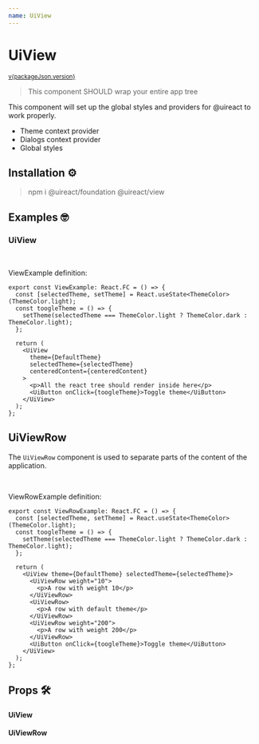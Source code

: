 ```yaml
---
name: UiView
---
```




# UiView

<sup>
  <a href="https://github.com/inavac182/ui-react/blob/main/packages/view/" target="_blank">
    v{packageJson.version}
  </a>
</sup>

> This component SHOULD wrap your entire app tree

This component will set up the global styles and providers for @uireact to work properly.

- Theme context provider
- Dialogs context provider
- Global styles

## Installation ⚙️

> npm i @uireact/foundation @uireact/view

## Examples 🤓

### UiView

<Playground hideThemeSelector>
  <ViewExample />
</Playground>

<br />

ViewExample definition:

```
export const ViewExample: React.FC = () => {
  const [selectedTheme, setTheme] = React.useState<ThemeColor>(ThemeColor.light);
  const toogleTheme = () => {
    setTheme(selectedTheme === ThemeColor.light ? ThemeColor.dark : ThemeColor.light);
  };

  return (
    <UiView
      theme={DefaultTheme}
      selectedTheme={selectedTheme}
      centeredContent={centeredContent}
    >
      <p>All the react tree should render inside here</p>
      <UiButton onClick={toogleTheme}>Toggle theme</UiButton>
    </UiView>
  );
};
```

## UiViewRow

The `UiViewRow` component is used to separate parts of the content of the application.

<Playground hideThemeSelector>
  <ViewRowExample />
</Playground>

<br />

ViewRowExample definition:

```
export const ViewRowExample: React.FC = () => {
  const [selectedTheme, setTheme] = React.useState<ThemeColor>(ThemeColor.light);
  const toogleTheme = () => {
    setTheme(selectedTheme === ThemeColor.light ? ThemeColor.dark : ThemeColor.light);
  };

  return (
    <UiView theme={DefaultTheme} selectedTheme={selectedTheme}>
      <UiViewRow weight="10">
        <p>A row with weight 10</p>
      </UiViewRow>
      <UiViewRow>
        <p>A row with default theme</p>
      </UiViewRow>
      <UiViewRow weight="200">
        <p>A row with weight 200</p>
      </UiViewRow>
      <UiButton onClick={toogleTheme}>Toggle theme</UiButton>
    </UiView>
  );
};
```

## Props 🛠️

#### UiView

<Props of={UiView} />

#### UiViewRow

<Props of={UiViewRow} />
